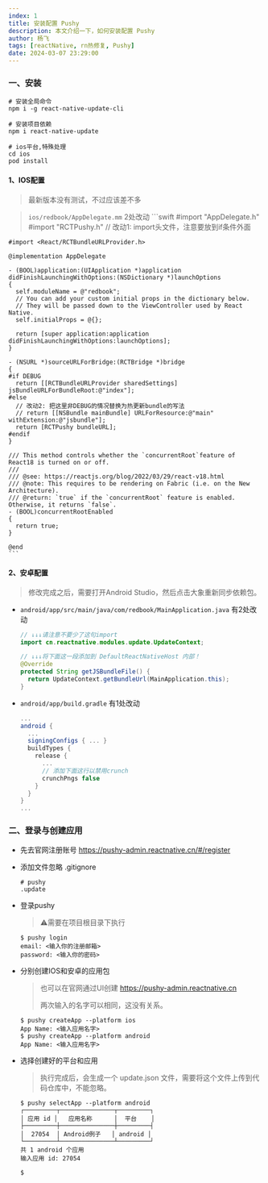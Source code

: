 ```yaml
---
index: 1
title: 安装配置 Pushy
description: 本文介绍一下，如何安装配置 Pushy
author: 杨飞
tags: [reactNative, rn热修复, Pushy]
date: 2024-03-07 23:29:00
---
```


### 一、安装

```shell
# 安装全局命令
npm i -g react-native-update-cli

# 安装项目依赖
npm i react-native-update

# ios平台,特殊处理
cd ios
pod install
```

#### 1、IOS配置
  > 最新版本没有测试，不过应该差不多

  > `ios/redbook/AppDelegate.mm` 2处改动
    ```swift
    #import "AppDelegate.h"
    #import "RCTPushy.h"  // 改动1: import头文件，注意要放到if条件外面

    #import <React/RCTBundleURLProvider.h>

    @implementation AppDelegate

    - (BOOL)application:(UIApplication *)application didFinishLaunchingWithOptions:(NSDictionary *)launchOptions
    {
      self.moduleName = @"redbook";
      // You can add your custom initial props in the dictionary below.
      // They will be passed down to the ViewController used by React Native.
      self.initialProps = @{};

      return [super application:application didFinishLaunchingWithOptions:launchOptions];
    }

    - (NSURL *)sourceURLForBridge:(RCTBridge *)bridge
    {
    #if DEBUG
      return [[RCTBundleURLProvider sharedSettings] jsBundleURLForBundleRoot:@"index"];
    #else
      // 改动2: 把这里非DEBUG的情况替换为热更新bundle的写法
      // return [[NSBundle mainBundle] URLForResource:@"main" withExtension:@"jsbundle"];
      return [RCTPushy bundleURL];
    #endif
    }

    /// This method controls whether the `concurrentRoot`feature of React18 is turned on or off.
    ///
    /// @see: https://reactjs.org/blog/2022/03/29/react-v18.html
    /// @note: This requires to be rendering on Fabric (i.e. on the New Architecture).
    /// @return: `true` if the `concurrentRoot` feature is enabled. Otherwise, it returns `false`.
    - (BOOL)concurrentRootEnabled
    {
      return true;
    }

    @end
    ```

#### 2、安卓配置
  > 修改完成之后，需要打开Android Studio，然后点击大象重新同步依赖包。

  - `android/app/src/main/java/com/redbook/MainApplication.java` 有2处改动
    ```java
    // ↓↓↓请注意不要少了这句import
    import cn.reactnative.modules.update.UpdateContext;

    // ↓↓↓将下面这一段添加到 DefaultReactNativeHost 内部！
    @Override
    protected String getJSBundleFile() {
      return UpdateContext.getBundleUrl(MainApplication.this);
    }
    ```

  - `android/app/build.gradle` 有1处改动

    ```gradle
    ...
    android {
      ...
      signingConfigs { ... }
      buildTypes {
        release {
          ...
          // 添加下面这行以禁用crunch
          crunchPngs false
        }
      }
    }
    ...
    ```

### 二、登录与创建应用

  - 先去官网注册账号 https://pushy-admin.reactnative.cn/#/register

  - 添加文件忽略 .gitignore
    ```ignore
    # pushy
    .update
    ```

  - 登录pushy
    > ⚠️需要在项目根目录下执行

    ```shell
    $ pushy login
    email: <输入你的注册邮箱>
    password: <输入你的密码>
    ```

  - 分别创建IOS和安卓的应用包
    > 也可以在官网通过UI创建 https://pushy-admin.reactnative.cn
    >
    > 两次输入的名字可以相同，这没有关系。

    ```shell
    $ pushy createApp --platform ios
    App Name: <输入应用名字>
    $ pushy createApp --platform android
    App Name: <输入应用名字>
    ```

  - 选择创建好的平台和应用
    > 执行完成后，会生成一个 update.json 文件，需要将这个文件上传到代码仓库中，不能忽略。
    ```shell
    $ pushy selectApp --platform android
    ┌─────────┬───────────────┬─────────┐
    │ 应用 id │   应用名称      │  平台    │
    ├─────────┼───────────────┼─────────┤
    │  27054  │ Android例子   │ android │
    └─────────┴───────────────┴─────────┘
    共 1 android 个应用
    输入应用 id: 27054

    $
    ```
